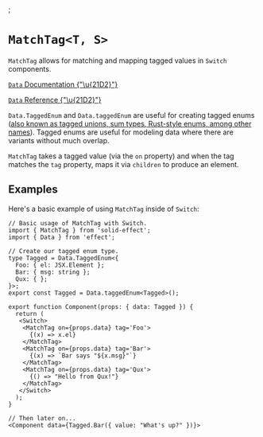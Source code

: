 

<Meta title="data/MatchTag" />
<Meta of={MatchTagStories} />;

# `MatchTag<T, S>`

`MatchTag` allows for matching and mapping tagged values in `Switch` components.

[`Data` Documentation {"\u{21D2}"}](https://effect.website/docs/data-types/data/)

[`Data` Reference {"\u{21D2}"}](https://effect-ts.github.io/effect/effect/Data.ts.html)

`Data.TaggedEnum` and `Data.taggedEnum` are useful for creating tagged enums
([also known as tagged unions, sum types, Rust-style enums, among other names](https://en.wikipedia.org/wiki/Tagged_union)).
Tagged enums are useful for modeling data where there are variants without much overlap.

`MatchTag` takes a tagged value (via the `on` property) and when the tag matches the `tag` property,
maps it via `children` to produce an element.

<ArgTypes of={MatchTagStories} />

## Examples

Here's a basic example of using `MatchTag` inside of `Switch`:

```tsx
// Basic usage of MatchTag with Switch.
import { MatchTag } from 'solid-effect';
import { Data } from 'effect';

// Create our tagged enum type.
type Tagged = Data.TaggedEnum<{
  Foo: { el: JSX.Element };
  Bar: { msg: string };
  Qux: { };
}>;
export const Tagged = Data.taggedEnum<Tagged>();

export function Component(props: { data: Tagged }) {
  return (
   <Switch>
    <MatchTag on={props.data} tag='Foo'>
      {(x) => x.el}
    </MatchTag>
    <MatchTag on={props.data} tag='Bar'>
      {(x) => `Bar says "${x.msg}"`}
    </MatchTag>
    <MatchTag on={props.data} tag='Qux'>
      {() => "Hello from Qux!"}
    </MatchTag>
   </Switch>
  );
}

// Then later on...
<Component data={Tagged.Bar({ value: "What's up?" })}>
```

<Canvas of={MatchTagStories.Basic} />
